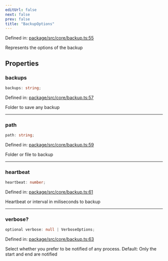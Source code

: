 ```yaml
---
editUrl: false
next: false
prev: false
title: "BackupOptions"
---
```


Defined in: [package/src/core/backup.ts:55](https://github.com/KingsBeCattz/ezdd/blob/0f600ba185b426f1ed870030a52eb2b1640838c6/package/src/core/backup.ts#L55)

Represents the options of the backup

## Properties

### backups

```ts
backups: string;
```

Defined in: [package/src/core/backup.ts:57](https://github.com/KingsBeCattz/ezdd/blob/0f600ba185b426f1ed870030a52eb2b1640838c6/package/src/core/backup.ts#L57)

Folder to save any backup

***

### path

```ts
path: string;
```

Defined in: [package/src/core/backup.ts:59](https://github.com/KingsBeCattz/ezdd/blob/0f600ba185b426f1ed870030a52eb2b1640838c6/package/src/core/backup.ts#L59)

Folder or file to backup

***

### heartbeat

```ts
heartbeat: number;
```

Defined in: [package/src/core/backup.ts:61](https://github.com/KingsBeCattz/ezdd/blob/0f600ba185b426f1ed870030a52eb2b1640838c6/package/src/core/backup.ts#L61)

Heartbeat or interval in miliseconds to backup

***

### verbose?

```ts
optional verbose: null | VerboseOptions;
```

Defined in: [package/src/core/backup.ts:63](https://github.com/KingsBeCattz/ezdd/blob/0f600ba185b426f1ed870030a52eb2b1640838c6/package/src/core/backup.ts#L63)

Select whether you prefer to be notified of any process. Default: Only the start and end are notified
